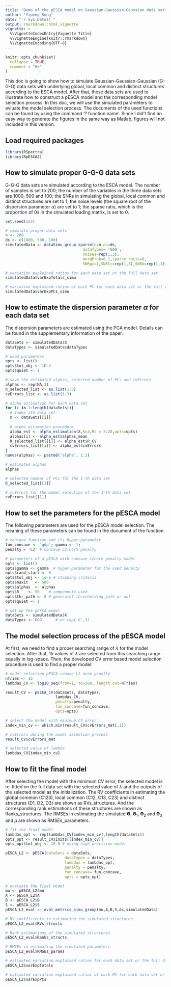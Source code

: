 ```yaml
---
title: "Demo of the pESCA model on Gaussian-Gaussian-Gaussian data sets"
author: "Yipeng Song"
date: "`r Sys.Date()`"
output: rmarkdown::html_vignette
vignette: >
  %\VignetteIndexEntry{Vignette Title}
  %\VignetteEngine{knitr::rmarkdown}
  %\VignetteEncoding{UTF-8}
---
```


```r
knitr::opts_chunk$set(
  collapse = TRUE,
  comment = "#>"
)
```

This doc is going to show how to simulate Gaussian-Gaussian-Gaussian (G-G-G) data sets with underlying global, local common and distinct structures according to the ESCA model. After that, these data sets are used to illustrate how to construct a pESCA model and the corresponding model selection process. In this doc, we will use the simulated parameters to
evluate the model selection process. The documents of the used functions can be found by using the command '? function name'. Since I did't find an easy way to generate the figures in the same way as Matlab, figures will not included in this version.

## Load required packages
```r
library(RSpectra)
library(RpESCA2)

```
 
## How to simulate proper G-G-G data sets
G-G-G data sets are simulated according to the ESCA model. The number of
samples is set to 200; the number of the variables in the three data sets 
are 1000, 500 and 100; the SNRs in simulating the global, local common and
distinct structures are set to 1; the noise levels (the square root of the 
dispersion parameter $\alpha$) are set to 1; the sparse ratio, which is 
the proportion of 0s in the simulated loading matrix, is set to 0. 

```r
set.seed(123)

# simulate proper data sets
n <- 200
ds <- c(1000, 500, 100)
simulatedData <- dataSimu_group_sparse(n=n,ds=ds,
                                  dataTypes= 'GGG',
                                  noises=rep(1,3),
                                  margProb=0.1,sparse_ratio=0,
                                  SNRgc=1,SNRlc=rep(1,3),SNRd=rep(1,3))

# variation explained ratios for each data set or the full data set
simulatedData$varExpTotals_simu

# variation explained ratios of each PC for each data set or the full data set
simulatedData$varExpPCs_simu

```


## How to estimate the dispersion parameter $\alpha$ for each data set
The dispersion parameters are estimated using the PCA model.
Details can be found in the supplementary information of the paper.

```r
dataSets <- simulatedData$X
dataTypes <- simulatedData$dataTypes

# used parameters
opts <- list()
opts$tol_obj <- 1E-4
opts$quiet <- 1

# save the estimated alphas, selected number of PCs and cvErrors
alphas <- rep(NA,3)
R_selected_list <- as.list(1:3)
cvErrors_list <- as.list(1:3)

# alpha estimation for each data set
for (i in 1:length(dataSets)){
  # index ith data set
  X <- dataSets[[i]]
  
  # alpha estimation procedure
  alpha_est <- alpha_estimation(X,K=3,Rs = 5:20,opts=opts)
  alphas[i] <- alpha_est$alphas_mean
  R_selected_list[[i]] <- alpha_est$R_CV
  cvErrors_list[[i]] <- alpha_est$cvErrors
}
names(alphas) <- paste0('alpha', 1:3)

# estimated alphas
alphas

# selected number of PCs for the 1-th data set
R_selected_list[[1]]

# cvErrors for the model selection of the 1-th data set
cvErrors_list[[1]]

```

## How to set the parameters for the pESCA model
The following parameters are used for the pESCA model selection. 
The meaning of these parameters can be found in the document of the function.

```r
# concave function and its hyper-parameter
fun_concave <- 'gdp'; gamma <- 1;
penalty = 'L2' # concave L2 norm penalty

# parameters of a pESCA with concave L2norm penalty model
opts <- list()
opts$gamma <- gamma  # hyper-parameter for the used penalty
opts$rand_start <- 0
opts$tol_obj <- 1e-6 # stopping criteria
opts$maxit   <- 500
opts$alphas  <- alphas
opts$R    <- 50    # components used
opts$thr_path <- 0 # generaint thresholding path or not
opts$quiet <- 1

# set up the pESCA model
dataSets <- simulatedData$X
dataTypes <-'GGG'     # or rep('G',3)

```

## The model selection process of the pESCA model
At first, we need to find a proper searching range of $\lambda$ for the 
model selection. After that, 15 values of $\lambda$ are selected from this
searching range equally in log-space. Then, the developed CV error based
model selection procedure is used to find a proper model. 

```r
# model selection pESCA conave L2 norm penalty
nTries <- 15
lambdas_CV <- log10_seq(from=1, to=500, length.out=nTries)

result_CV <- pESCA_CV(dataSets, dataTypes,
                      lambdas_CV, 
                      penalty=penalty, 
                      fun_concave=fun_concave, 
                      opts=opts)

# select the model with minimum CV error
index_min_cv <- which.min(result_CV$cvErrors_mat[,1])

# cvErrors during the model selection process
result_CV$cvErrors_mat

# selected value of lambda
lambdas_CV[index_min_cv]

```

## How to fit the final model
After selecting the model with the minimum CV error, the selected model is
re-fitted on the full data set with the selected value of $\lambda$ and
the outputs of the selected model as the initialization. The RV
coefficients in estimating the global common (C123), local common (C12,
C13, C23) and distinct structures (D1, D2, D3) are shown as RVs_structures. 
And the corresponding rank estimations of these structures are shown as 
Ranks_structures. The RMSEs in estimating the simulated
$\mathbf{\Theta}$, $\mathbf{\Theta}_1$, $\mathbf{\Theta}_2$ and
$\mathbf{\Theta}_3$ and $\mu$ are shown as RMSEs_parameters. 

```r
# fit the final model
lambdas_opt <- rep(lambdas_CV[index_min_cv],length(dataSets))
opts_opt <- result_CV$inits[[index_min_cv]]
opts_opt$tol_obj <- 1E-8 # using high precision model

pESCA_L2 <- pESCA(dataSets = dataSets,
                          dataTypes = dataTypes,
                          lambdas = lambdas_opt,
                          penalty = penalty,
                          fun_concave= fun_concave,
                          opts = opts_opt)

# evaluate the final model
mu <- pESCA_L2$mu
A <- pESCA_L2$A
B <- pESCA_L2$B
S <- pESCA_L2$S
pESCA_L2_eval <- eval_metrics_simu_group(mu,A,B,S,ds,simulatedData)

# RV coefficients in estimating the simulated structures
pESCA_L2_eval$RVs_structs

# Rank estimations of the simulated structures
pESCA_L2_eval$Ranks_structs

# RMSEs in estimating the simulated parameters
pESCA_L2_eval$RMSEs_params

# estimated variation explained ratios for each data set or the full data set
pESCA_L2$varExpTotals

# estimated variation explained ratios of each PC for each data set or the full data set
pESCA_L2$varExpPCs

```


